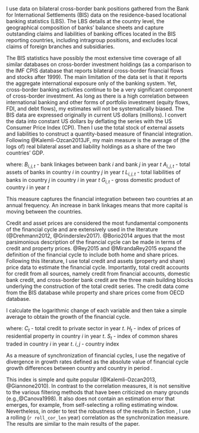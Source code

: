 
\subsection{Bank linkages}

I use data on bilateral cross-border bank positions gathered from the Bank for International Settlements (BIS) data on the residence-based locational banking statistics (LBS). The LBS details at the country level, the geographical composition of banks’ balance sheets and capture outstanding claims and liabilities of banking offices located in the BIS reporting countries, including intragroup positions, and excludes local claims of foreign branches and subsidiaries. 

The BIS statistics have possibly the most extensive time coverage of all similar databases on cross-border investment holdings (as a comparison to the IMF CPIS database that reports bilateral cross-border financial flows and stocks after 1999). The main limitation of the data set is that it reports the aggregate international exposure only of the banking system. Yet, cross-border banking activities continue to be a very significant component of cross-border investment. As long as there is a high correlation between international banking and other forms of portfolio investment (equity flows, FDI, and debt flows), my estimates will not be systematically biased. The BIS data are expressed originally in current US dollars (millions). I convert the data into constant US dollars by deflating the series with the US Consumer Price Index (CPI). Then I use the total stock of external assets and liabilities to construct a quantity-based measure of financial integration.\footnote {Stocks seem to be a better measurements than flows for financial integration, see Prasad et al. (2003)} Following @Kalemli-Ozcan2013JF,
my main measure is the average of (the logs of) real bilateral asset and liability holdings as a share of the two countries’ GDP.

\begin{equation}
	B_{i,j,t} = \frac{1}{4} \bigg[
	ln\left(\frac{A_{i,j,t}}{G_{i,t} + 
		G_{j,t}}\right)  + ln\left(\frac{L_{i,j,t}}{G_{i,t} + 
		G_{j,t}}\right)  + \\ ln\left(\frac{A_{j,i,t}}{G_{i,t} +
		G_{j,t}}\right)  + ln\left(\frac{L_{j,i,t}}{G_{i,t} +
		G_{j}}\right) \bigg]
\end{equation}
	

where:
\newline
$B_{i,j,t}$ - bank linkages between bank $i$ and bank $j$ in year $t$
\newline
$A_{i,j,t}$ - total assets of banks in country $i$ in country $j$ in year $t$
\newline
$L_{i,j,t}$ - total liabilities of banks in country $j$ in country $i$ in year $t$
\newline
$G_{i,t}$ - gross domestic product of country $i$ in year $t$
\newline


This measure captures the financial integration between two countries at an annual frequency. An increase in bank linkages means that more capital is moving between the countries.

\subsection{Financial cycles synchronization}

Credit and asset prices are considered the most fundamental components of the financial cycle and are extensively used in the literature (@Drehmann2012, @Grinderslev2017). @Borio2014 argues that the most parsimonious description of the financial cycle can be made in terms of credit and property prices. @Rey2015 and @MirandaRey2015 expand the definition of the financial cycle to include both home and share prices. Following this literature, I use total credit and assets (property and share) price data to estimate the financial cycle. Importantly, total credit accounts for credit from all sources, namely credit from financial accounts, domestic bank credit, and cross-border bank credit are the three main building blocks underlying the construction of the total credit series. The credit data come from the BIS database while property and share prices come from OECD database.


I calculate the logarithmic change of each variable and then take a simple average to obtain the growth of the financial cycle. 

\begin{equation*}
R_{i,t} = \frac{1}{3} \cdot ln \left(  \frac{C_{i,t}}{C_{i,t-1}} \right) 
+\frac{1}{3} \cdot ln\left( \frac{H_{i,t}}{H_{i,t-1}} \right) 
+\frac{1}{3} \cdot ln\left( \frac{S_{i,t}}{S_{i,t-1}} \right)
\end{equation*}    

where:
\newline
$C_{t}$ -  total credit to private sector in year $t$.
\newline
$H_{t}$ -  index of prices of residential property in country $i$ in year $t$.
\newline
$S_{t}$ -  index of common shares traded in country $i$ in year $t$.
\newline
$i,j$ - country index


As a measure of synchronization of financial cycles, I use the negative of divergence in growth rates defined as the absolute value of financial cycle growth differences between country \textit{i} and country \textit{j} in period \textit{t}.

\begin{equation}
FinSynch_{i,j,i} = -\lvert R_{i,t}  - R_{j,t} \rvert
\end{equation}



This index is simple and quite popular (@Kalemli-Ozcan2013, @Giannone2010). In contrast to the correlation measures, it is not sensitive to the various filtering methods that have been criticized on many grounds (e.g.,@Canova1998).
It also does not contain an estimation error that emerges, for example, from self-selecting a rolling estimating window. Nevertheless, in order to test the robustness of the results in Section \ref{Robust}, I use a rolling (`r roll_cor_len` year) correlation as the synchronization measure. The results are similar to the main results of the paper. 
